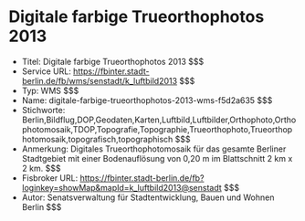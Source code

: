 # Digitale farbige Trueorthophotos 2013
- Titel: Digitale farbige Trueorthophotos 2013 $$$
- Service URL: https://fbinter.stadt-berlin.de/fb/wms/senstadt/k_luftbild2013 $$$
- Typ: WMS $$$
- Name: digitale-farbige-trueorthophotos-2013-wms-f5d2a635 $$$
- Stichworte: Berlin,Bildflug,DOP,Geodaten,Karten,Luftbild,Luftbilder,Orthophoto,Orthophotomosaik,TDOP,Topografie,Topographie,Trueorthophoto,Trueorthophotomosaik,topografisch,topographisch $$$
- Anmerkung: Digitales Trueorthophotomosaik für das gesamte Berliner Stadtgebiet mit einer Bodenauflösung von 0,20 m im Blattschnitt 2 km x 2 km. $$$
- Fisbroker URL: https://fbinter.stadt-berlin.de/fb?loginkey=showMap&mapId=k_luftbild2013@senstadt $$$
- Autor: Senatsverwaltung für Stadtentwicklung, Bauen und Wohnen Berlin $$$
